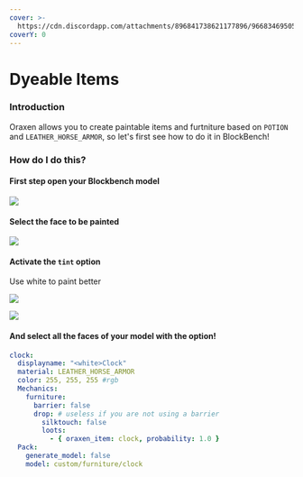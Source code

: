 ```yaml
---
cover: >-
  https://cdn.discordapp.com/attachments/896841738621177896/966834695058890772/unknown.png
coverY: 0
---
```


# Dyeable Items

### Introduction

Oraxen allows you to create paintable items and furtniture based on `POTION` and `LEATHER_HORSE_ARMOR`, so let's first see how to do it in BlockBench!

### How do I do this?

#### First step open your Blockbench model

![](https://cdn.discordapp.com/attachments/896841738621177896/966749278615764992/IMG\_20220421\_121428.png)

#### Select the face to be painted

![](https://cdn.discordapp.com/attachments/896841738621177896/966749278850670592/IMG\_20220421\_121444.png)

#### Activate the `tint` option


Use white to paint better


![](https://cdn.discordapp.com/attachments/896841738621177896/966749279102308413/IMG\_20220421\_121505.png)

![](https://cdn.discordapp.com/attachments/896841738621177896/966749279349776424/IMG\_20220421\_121543.png)

#### And select all the faces of your model with the option!



```yaml
clock:
  displayname: "<white>Clock"
  material: LEATHER_HORSE_ARMOR
  color: 255, 255, 255 #rgb
  Mechanics:
    furniture:
      barrier: false
      drop: # useless if you are not using a barrier
        silktouch: false
        loots:
          - { oraxen_item: clock, probability: 1.0 }
  Pack:
    generate_model: false
    model: custom/furniture/clock
```
